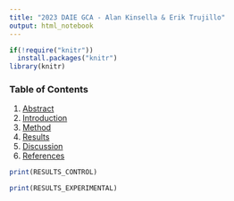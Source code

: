```yaml
---
title: "2023 DAIE GCA - Alan Kinsella & Erik Trujillo"
output: html_notebook
---
```

```r
if(!require("knitr"))
  install.packages("knitr")
library(knitr)
```

### Table of Contents

1. [Abstract](#abstract)
2. [Introduction](#introduction)
3. [Method](#method)
4. [Results](#results)
5. [Discussion](#discussion)
6. [References](#references)


```r
print(RESULTS_CONTROL)
```

```r
print(RESULTS_EXPERIMENTAL)
```
